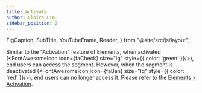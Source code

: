 ```yaml
---
title: Activate
author: Claire Lin
sidebar_position: 2
---
```


  FigCaption,
  SubTitle,
  YouTubeFrame,
  Reader,
} from "@site/src/js/layout";

<SubTitle text="Activate and Control." />
<Reader text="Designer" />

Similar to the "Activation" feature of Elements, when activated (<FontAwesomeIcon icon={faCheck} size="lg" style={{ color: 'green' }}/>), end users can access the segment. However, when the segment is deactivated (<FontAwesomeIcon icon={faBan} size="lg" style={{ color: 'red' }}/>), end users can no longer access it. Please refer to the [Elements > Activation](../elements/activate).
